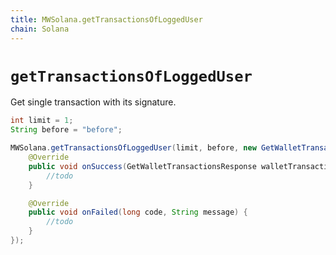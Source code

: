 ```yaml
---
title: MWSolana.getTransactionsOfLoggedUser
chain: Solana
---
```


# `getTransactionsOfLoggedUser`
Get single transaction with its signature.

```java
int limit = 1;
String before = "before";

MWSolana.getTransactionsOfLoggedUser(limit, before, new GetWalletTransactionListener() {
    @Override
    public void onSuccess(GetWalletTransactionsResponse walletTransactionsResponse) {
        //todo
    }

    @Override
    public void onFailed(long code, String message) {
        //todo
    }
});
```
